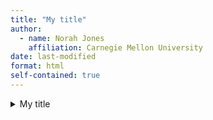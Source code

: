 ```yaml
---
title: "My title"
author:
  - name: Norah Jones
    affiliation: Carnegie Mellon University
date: last-modified
format: html
self-contained: true
---
```


<details><summary>My title</summary>
{{< meta author >}}
{{< meta author.affiliation >}}
</details>
